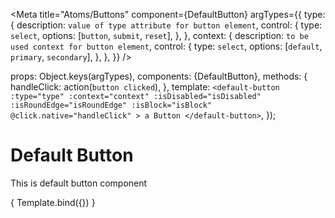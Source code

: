 
<Meta
  title="Atoms/Buttons"
  component={DefaultButton}
  argTypes={{
    type: {
      description: `value of type attribute for button element`,
      control: {
        type: `select`,
        options: [`button`, `submit`, `reset`],
      },
    },
    context: {
      description: `to be used context for button element`,
      control: {
        type: `select`,
        options: [`default`, `primary`, `secondary`],
      },
    },
  }}
/>

  props: Object.keys(argTypes),
  components: {DefaultButton},
  methods: {
    handleClick: action(`button clicked`),
  },
  template: `
    <default-button
      :type="type"
      :context="context"
      :isDisabled="isDisabled"
      :isRoundEdge="isRoundEdge"
      :isBlock="isBlock"
      @click.native="handleClick"
    >
      a Button
    </default-button>
  `,
});

# Default Button

This is default button component

<Canvas>
  <Story
    name="DefaultButton"
    args = {{
      type: `button`,
      isDisabled: false,
      isRoundEdge: false,
    }}
  >
    { Template.bind({}) }
  </Story>
</Canvas>

<ArgsTable story="DefaultButton" />